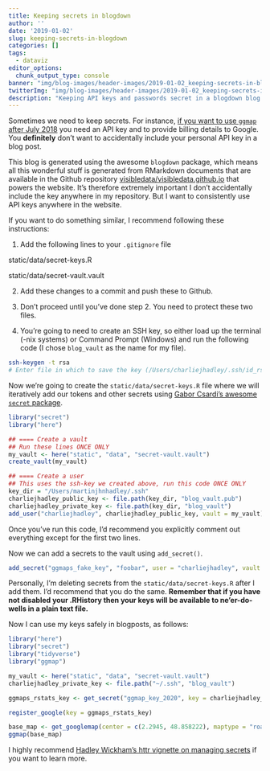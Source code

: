 ```yaml
---
title: Keeping secrets in blogdown
author: ''
date: '2019-01-02'
slug: keeping-secrets-in-blogdown
categories: []
tags:
  - dataviz
editor_options: 
  chunk_output_type: console
banner: "img/blog-images/header-images/2019-01-02_keeping-secrets-in-blogdown.jpg"
twitterImg: "img/blog-images/header-images/2019-01-02_keeping-secrets-in-blogdown.jpg"
description: "Keeping API keys and passwords secret in a blogdown blog using the static/ folder and the secret package."
---
```




Sometimes we need to keep secrets. For instance, [if you want to use `ggmap` after July 2018](https://www.visibledata.co.uk/blog/2018/12/05/2018-12-05-using-ggmap-after-july-2018/) you need an API key and to provide billing details to Google. You **definitely** don't want to accidentally include your personal API key in a blog post.

This blog is generated using the awesome `blogdown` package, which means all this wonderful stuff is generated from RMarkdown documents that are available in the Github repository [visibledata/visibledata.github.io](https://github.com/visibledata/visibledata.github.io) that powers the website. It's therefore extremely important I don't accidentally include the key anywhere in my repository. But I want to consistently use API keys anywhere in the website.

If you want to do something similar, I recommend following these instructions:

1. Add the following lines to your `.gitignore` file

static/data/secret-keys.R

static/data/secret-vault.vault

2. Add these changes to a commit and push these to Github.

3. Don't proceed until you've done step 2. You need to protect these two files.

4. You're going to need to create an SSH key, so either load up the terminal (-nix systems) or Command Prompt (Windows) and run the following code (I chose `blog_vault` as the name for my file).

```bash
ssh-keygen -t rsa
# Enter file in which to save the key (/Users/charliejhadley/.ssh/id_rsa):
```

Now we're going to create the `static/data/secret-keys.R` file where we will iteratively add our tokens and other secrets using [Gabor Csardi's awesome `secret` package](https://github.com/gaborcsardi/secret).

```R
library("secret")
library("here")

## ==== Create a vault
## Run these lines ONCE ONLY
my_vault <- here("static", "data", "secret-vault.vault")
create_vault(my_vault)

## ==== Create a user
## This uses the ssh-key we created above, run this code ONCE ONLY
key_dir = "/Users/martinjhnhadley/.ssh"
charliejhadley_public_key <- file.path(key_dir, "blog_vault.pub")
charliejhadley_private_key <- file.path(key_dir, "blog_vault")
add_user("charliejhadley", charliejhadley_public_key, vault = my_vault)
```

Once you've run this code, I'd recommend you explicitly comment out everything except for the first two lines.

Now we can add a secrets to the vault using `add_secret()`.

```r
add_secret("ggmaps_fake_key", "foobar", user = "charliejhadley", vault = my_vault)
```

Personally, I'm deleting secrets from the `static/data/secret-keys.R` after I add them. I'd recommend that you do the same. **Remember that if you have not disabled your .RHistory then your keys will be available to ne'er-do-wells in a plain text file.**

Now I can use my keys safely in blogposts, as follows:

```r
library("here")
library("secret")
library("tidyverse")
library("ggmap")

my_vault <- here("static", "data", "secret-vault.vault")
charliejhadley_private_key <- file.path("~/.ssh", "blog_vault")

ggmaps_rstats_key <- get_secret("ggmap_key_2020", key = charliejhadley_private_key, vault = my_vault)

register_google(key = ggmaps_rstats_key)

base_map <- get_googlemap(center = c(2.2945, 48.858222), maptype = "roadmap")
ggmap(base_map)
```

I highly recommend [Hadley Wickham's httr vignette on managing secrets](https://cran.r-project.org/web/packages/httr/vignettes/secrets.html) if you want to learn more.

